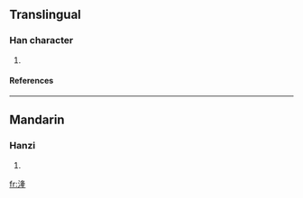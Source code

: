 ==Translingual==
===Han character===
{{Han char|rn=85|rad=水|as=09|sn=12|four=|canj=水竹水一 (EHEM)}}
# {{defn|Han|sort=水09}}
====References====
{{Han ref|kx=0638.170|dkj=17875|hdz=31683.040|uh=6E70|ud=28272}}

----
==Mandarin==
===Hanzi===
{{cmn-hanzi|pin=[[lóng]] ([[long2]]), [[zhūn]] ([[zhun1]])|wg=lung<sup>2</sup>, chun<sup>1</sup>}}
# {{defn|Mandarin}}

[[fr:湰]]